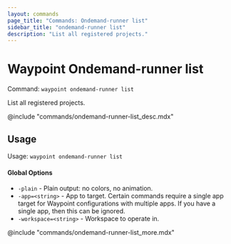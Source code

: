 ```yaml
---
layout: commands
page_title: "Commands: Ondemand-runner list"
sidebar_title: "ondemand-runner list"
description: "List all registered projects."
---
```


# Waypoint Ondemand-runner list

Command: `waypoint ondemand-runner list`

List all registered projects.

@include "commands/ondemand-runner-list_desc.mdx"

## Usage

Usage: `waypoint ondemand-runner list`

#### Global Options

- `-plain` - Plain output: no colors, no animation.
- `-app=<string>` - App to target. Certain commands require a single app target for Waypoint configurations with multiple apps. If you have a single app, then this can be ignored.
- `-workspace=<string>` - Workspace to operate in.

@include "commands/ondemand-runner-list_more.mdx"

